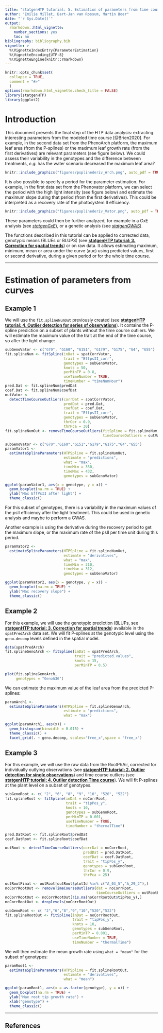 ```yaml
---
title: "statgenHTP tutorial: 5. Estimation of parameters from time courses"
author: "Emilie Millet, Bart-Jan van Rossum, Martin Boer"
date: "`r Sys.Date()`"
output:
  rmarkdown::html_vignette:
    number_sections: yes
    toc: no
bibliography: bibliography.bib
vignette: >
  %\VignetteIndexEntry{ParameterEstimation} 
  %\VignetteEncoding{UTF-8} 
  %\VignetteEngine{knitr::rmarkdown}
---
```


```r
knitr::opts_chunk$set(
  collapse = TRUE,
  comment = "#>"
  )
options(rmarkdown.html_vignette.check_title = FALSE)
library(statgenHTP)
library(ggplot2)
```

# Introduction

This document presents the final step of the HTP data analysis: extracting interesting parameters from the modeled time course [@Brien2020]. For example, in the second data set from the PhenoArch platform, the maximum leaf area (from the P-splines) or the maximum leaf growth rate (from the first derivatives) are relevant parameters (see figure below). We could assess their variability in the genotypes and the difference between treatments, *e.g.* has the water scenario decreased the maximum leaf area? 

```r
knitr::include_graphics("figures/psplinederiv_Arch.png", auto_pdf = TRUE)
```

It is also possible to specify a period for the parameter estimation. For example, in the first data set from the Phenovator platform, we can select the period with the high light intensity (see figure below) and estimate the maximum slope during that period (from the first derivatives). This could be interpreted as a recovery rate of the photosystem II efficiency. 

```r
knitr::include_graphics("figures/psplinederiv_Vator.png", auto_pdf = TRUE)
```

These parameters could then be further analyzed, for example in a GxE analysis (see [*statgenGxE*](https://biometris.github.io/statgenGxE/index.html)), or a genetic analysis (see [*statgenGWAS*](https://biometris.github.io/statgenGWAS/index.html)).

The functions described in this tutorial can be applied to corrected data, genotypic means (BLUEs or BLUPS) (see [**statgenHTP tutorial: 3. Correction for spatial trends**](SpatialModel_HTP.html)) or on raw data. It allows estimating maximum, minimum, mean or area under the curve (auc) using predicted values, first or second derivative, during a given period or for the whole time course. 

------------------------------------------------------------------------

# Estimation of parameters from curves

## Example 1

We will use the `fit.splineNumOut` previously created (see [**statgenHTP tutorial: 4. Outlier detection for series of observations**](OutlierSerieObs_HTP.html)). It contains the P-spline prediction on a subset of plants without the time course outliers. We will estimate the maximum value of the trait at the end of the time course, so after the light change:

```r
subGenoVator <- c("G70", "G160", "G151", "G179", "G175", "G4", "G55")
fit.splineNum <- fitSpline(inDat = spatCorrVator,
                           trait = "EffpsII_corr",
                           genotypes = subGenoVator,
                           knots = 50,
                           perMinTP = 0.8,
                           useTimeNumber = TRUE,
                           timeNumber = "timeNumHour")
pred.Dat <- fit.splineNum$predDat
coef.Dat <- fit.splineNum$coefDat
outVator <-
  detectTimeCourseOutliers(corrDat = spatCorrVator,
                           predDat = pred.Dat,
                           coefDat = coef.Dat,
                           trait = "EffpsII_corr",
                           genotypes = subGenoVator,
                           thrCor = 0.9,
                           thrPca = 30) 
fit.splineNumOut <- removeTimeCourseOutliers(fitSpline = fit.splineNum,
                                             timeCourseOutliers = outVator)
```


```r
subGenoVator <- c("G70","G160","G151","G179","G175","G4","G55")
paramVator1 <-
  estimateSplineParameters(HTPSpline = fit.splineNumOut,
                           estimate = "predictions",
                           what = "max",
                           timeMin = 330,
                           timeMax = 432,
                           genotypes = subGenoVator)

ggplot(paramVator1, aes(x = genotype, y = x)) + 
  geom_boxplot(na.rm = TRUE) +
  ylab("Max EffPsII after light") +
  theme_classic()
```

For this subset of genotypes, there is a variability in the maximum values of the psII efficiency after the light treatment. This could be used in genetic analysis and maybe to perform a GWAS.

Another example is using the derivative during the recovery period to get the maximum slope, or the maximum rate of the psII per time unit during this period.

```r
paramVator2 <-
  estimateSplineParameters(HTPSpline = fit.splineNumOut,
                           estimate = "derivatives",
                           what = "max",
                           timeMin = 210,
                           timeMax = 312,
                           genotypes = subGenoVator)

ggplot(paramVator2, aes(x = genotype, y = x)) + 
  geom_boxplot(na.rm = TRUE) +
  ylab("Max recovery slope") +
  theme_classic()
```

## Example 2

For this example, we will use the genotypic prediction (BLUPs, see [**statgenHTP tutorial: 3. Correction for spatial trends**](SpatialModel_HTP.html)) available in the `spatPredArch` data set. We will fit P-splines at the genotypic level using the `geno.decomp` levels defined in the spatial model.

```r
data(spatPredArch)  
fit.splineGenoArch <- fitSpline(inDat = spatPredArch, 
                                trait = "predicted.values",
                                knots = 15,
                                perMinTP = 0.5)

plot(fit.splineGenoArch, 
     genotypes = "GenoA36")
```

We can estimate the maximum value of the leaf area from the predicted P-splines:

```r
paramArch1 <-
  estimateSplineParameters(HTPSpline = fit.splineGenoArch,
                           estimate = "predictions",
                           what = "max")
```


```r
ggplot(paramArch1, aes(x)) + 
  geom_histogram(binwidth = 0.015) +
  theme_classic() +
  facet_grid(. ~ geno.decomp, scales="free_x",space = "free_x")
```


## Example 3

For this example, we will use the raw data from the RootPhAir, corrected for individually outlying observations (see [**statgenHTP tutorial: 2. Outlier detection for single observations**](OutlierSingleObs_HTP.html)) and time course outliers (see [**statgenHTP tutorial: 4. Outlier detection Time course**](OutliersTimeCourse_HTP.html)). We will fit P-splines at the plant level on a subset of genotypes.

```r
subGenoRoot <- c( "2", "6", "8", "9", "10", "520", "522")
fit.splineRoot <- fitSpline(inDat = noCorrRoot,
                            trait = "tipPos_y",
                            knots = 10,
                            genotypes = subGenoRoot,
                            perMinTP = 0.001,
                            useTimeNumber = TRUE,
                            timeNumber = "thermalTime")

pred.DatRoot <- fit.splineRoot$predDat
coef.DatRoot <- fit.splineRoot$coefDat

outRoot <- detectTimeCourseOutliers(corrDat = noCorrRoot,
                                    predDat = pred.DatRoot,
                                    coefDat = coef.DatRoot,
                                    trait = "tipPos_y",
                                    genotypes = subGenoRoot,
                                    thrCor = 0.9,
                                    thrPca = 25)

outRootFinal <- outRoot[outRoot$plotId %in% c("A_03_5","A_29_2"),]
noCorrRootOut <- removeTimeCourseOutliers(dat = noCorrRoot,
                                          timeCourseOutliers = outRootFinal)
noCorrRootOut <- noCorrRootOut[!is.na(noCorrRootOut$tipPos_y),]
noCorrRootOut <- droplevels(noCorrRootOut)
```

```r
subGenoRoot <- c( "2","6","8","9","10","520","522")
fit.splineRootOut <- fitSpline(inDat = noCorrRootOut,
                               trait = "tipPos_y",
                               knots = 10,
                               genotypes = subGenoRoot,
                               perMinTP = 0.001,
                               useTimeNumber = TRUE,
                               timeNumber = "thermalTime")
```

We will then estimate the mean growth rate using `what = "mean"` for the subset of genotypes:
```r
paramRoot1 <-
  estimateSplineParameters(HTPSpline = fit.splineRootOut,
                           estimate = "derivatives",
                           what = "mean")

ggplot(paramRoot1, aes(x = as.factor(genotype), y = x)) + 
  geom_boxplot(na.rm = TRUE) +
  ylab("Max root tip growth rate") +
  xlab("genotype") +
  theme_classic()
```

------------------------------------------------------------------------

## References
